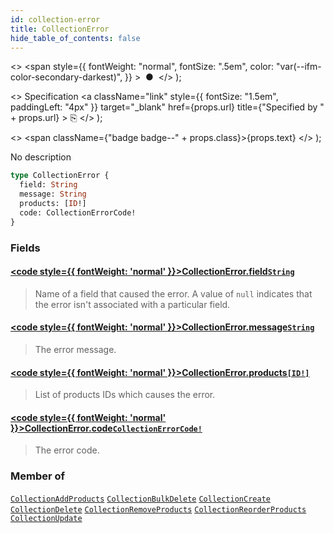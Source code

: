 ```yaml
---
id: collection-error
title: CollectionError
hide_table_of_contents: false
---
```


  <>
    <span
      style={{
        fontWeight: "normal",
        fontSize: ".5em",
        color: "var(--ifm-color-secondary-darkest)",
      }}
    >
      &nbsp;●&nbsp;
    </span>
  </>
);

  <>
    Specification
    <a
      className="link"
      style={{ fontSize: "1.5em", paddingLeft: "4px" }}
      target="\_blank"
      href={props.url}
      title={"Specified by " + props.url}
    >
      ⎘
    </a>
  </>
);

  <>
    <span className={"badge badge--" + props.class}>{props.text}</span>
  </>
);

No description

```graphql
type CollectionError {
  field: String
  message: String
  products: [ID!]
  code: CollectionErrorCode!
}
```

### Fields

#### [<code style={{ fontWeight: 'normal' }}>CollectionError.<b>field</b></code>](#)<Bullet />[`String`](../../api-reference/miscellaneous/scalars/string) <Badge class="secondary" text="scalar"/> <Badge class="secondary" text="miscellaneous"/>

> Name of a field that caused the error. A value of `null` indicates that the error isn't associated with a particular field.

#### [<code style={{ fontWeight: 'normal' }}>CollectionError.<b>message</b></code>](#)<Bullet />[`String`](../../api-reference/miscellaneous/scalars/string) <Badge class="secondary" text="scalar"/> <Badge class="secondary" text="miscellaneous"/>

> The error message.

#### [<code style={{ fontWeight: 'normal' }}>CollectionError.<b>products</b></code>](#)<Bullet />[`[ID!]`](../../api-reference/miscellaneous/scalars/id) <Badge class="secondary" text="list"/> <Badge class="secondary" text="scalar"/> <Badge class="secondary" text="miscellaneous"/>

> List of products IDs which causes the error.

#### [<code style={{ fontWeight: 'normal' }}>CollectionError.<b>code</b></code>](#)<Bullet />[`CollectionErrorCode!`](../../api-reference/products/enums/collection-error-code) <Badge class="secondary" text="non-null"/> <Badge class="secondary" text="enum"/> <Badge class="secondary" text="products"/>

> The error code.

### Member of

[`CollectionAddProducts`](../../api-reference/products/objects/collection-add-products) <Badge class="secondary" text="object"/><Bullet />[`CollectionBulkDelete`](../../api-reference/products/objects/collection-bulk-delete) <Badge class="secondary" text="object"/><Bullet />[`CollectionCreate`](../../api-reference/products/objects/collection-create) <Badge class="secondary" text="object"/><Bullet />[`CollectionDelete`](../../api-reference/products/objects/collection-delete) <Badge class="secondary" text="object"/><Bullet />[`CollectionRemoveProducts`](../../api-reference/products/objects/collection-remove-products) <Badge class="secondary" text="object"/><Bullet />[`CollectionReorderProducts`](../../api-reference/products/objects/collection-reorder-products) <Badge class="secondary" text="object"/><Bullet />[`CollectionUpdate`](../../api-reference/products/objects/collection-update) <Badge class="secondary" text="object"/>
